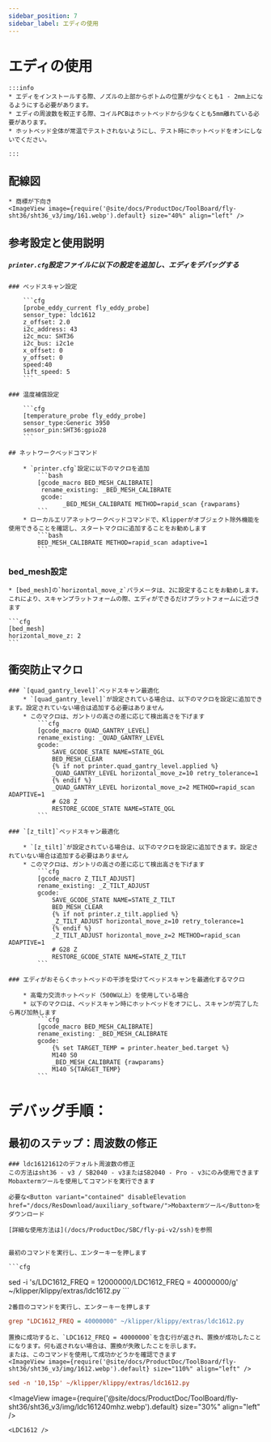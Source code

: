 ```yaml
---
sidebar_position: 7
sidebar_label: エディの使用
---
```



# エディの使用

    :::info
    * エディをインストールする際、ノズルの上部からボトムの位置が少なくとも1 - 2mm上になるようにする必要があります。
    * エディの周波数を較正する際、コイルPCBはホットベッドから少なくとも5mm離れている必要があります。
    * ホットベッド全体が常温でテストされないようにし、テスト時にホットベッドをオンにしないでください。

    :::


## 配線図

    * 商標が下向き
    <ImageView image={require('@site/docs/ProductDoc/ToolBoard/fly-sht36/sht36_v3/img/161.webp').default} size="40%" align="left" />


## 参考設定と使用説明

##### `printer.cfg`設定ファイルに以下の設定を追加し、エディをデバッグする

    ### ベッドスキャン設定

        ```cfg
        [probe_eddy_current fly_eddy_probe]
        sensor_type: ldc1612
        z_offset: 2.0
        i2c_address: 43
        i2c_mcu: SHT36
        i2c_bus: i2c1e
        x_offset: 0
        y_offset: 0
        speed:40
        lift_speed: 5
        ```

    ### 温度補償設定

        ```cfg
        [temperature_probe fly_eddy_probe]
        sensor_type:Generic 3950
        sensor_pin:SHT36:gpio28
        ```

    ## ネットワークベッドコマンド

        * `printer.cfg`設定に以下のマクロを追加
            ```bash
            [gcode_macro BED_MESH_CALIBRATE]
             rename_existing: _BED_MESH_CALIBRATE
             gcode: 
                   _BED_MESH_CALIBRATE METHOD=rapid_scan {rawparams}
            ```
        * ローカルエリアネットワークベッドコマンドで、Klipperがオブジェクト除外機能を使用できることを確認し、スタートマクロに追加することをお勧めします
            ```bash
            BED_MESH_CALIBRATE METHOD=rapid_scan adaptive=1 
            ```

### bed_mesh設定

    * [bed_mesh]の`horizontal_move_z`パラメータは、2に設定することをお勧めします。これにより、スキャンプラットフォームの際、エディができるだけプラットフォームに近づきます

    ```cfg
    [bed_mesh]
    horizontal_move_z: 2
    ```
## 衝突防止マクロ

    ### `[quad_gantry_level]`ベッドスキャン最適化
        * `[quad_gantry_level]`が設定されている場合は、以下のマクロを設定に追加できます。設定されていない場合は追加する必要はありません
        * このマクロは、ガントリの高さの差に応じて検出高さを下げます
            ```cfg
            [gcode_macro QUAD_GANTRY_LEVEL]
            rename_existing: _QUAD_GANTRY_LEVEL
            gcode:
                SAVE_GCODE_STATE NAME=STATE_QGL
                BED_MESH_CLEAR
                {% if not printer.quad_gantry_level.applied %}
                _QUAD_GANTRY_LEVEL horizontal_move_z=10 retry_tolerance=1
                {% endif %}
                _QUAD_GANTRY_LEVEL horizontal_move_z=2 METHOD=rapid_scan ADAPTIVE=1
                # G28 Z
                RESTORE_GCODE_STATE NAME=STATE_QGL
            ```

    ### `[z_tilt]`ベッドスキャン最適化

        * `[z_tilt]`が設定されている場合は、以下のマクロを設定に追加できます。設定されていない場合は追加する必要はありません
        * このマクロは、ガントリの高さの差に応じて検出高さを下げます
            ```cfg
            [gcode_macro Z_TILT_ADJUST]
            rename_existing: _Z_TILT_ADJUST
            gcode:
                SAVE_GCODE_STATE NAME=STATE_Z_TILT
                BED_MESH_CLEAR
                {% if not printer.z_tilt.applied %}
                _Z_TILT_ADJUST horizontal_move_z=10 retry_tolerance=1
                {% endif %}
                _Z_TILT_ADJUST horizontal_move_z=2 METHOD=rapid_scan ADAPTIVE=1
                # G28 Z
                RESTORE_GCODE_STATE NAME=STATE_Z_TILT
            ```

    ### エディがおそらくホットベッドの干渉を受けてベッドスキャンを最適化するマクロ

        * 高電力交流ホットベッド（500W以上）を使用している場合
        * 以下のマクロは、ベッドスキャン時にホットベッドをオフにし、スキャンが完了したら再び加熱します
            ```cfg
            [gcode_macro BED_MESH_CALIBRATE]
            rename_existing: _BED_MESH_CALIBRATE
            gcode:
                {% set TARGET_TEMP = printer.heater_bed.target %}
                M140 S0
                _BED_MESH_CALIBRATE {rawparams}
                M140 S{TARGET_TEMP}
            ```

   # デバッグ手順： 
   ## 最初のステップ：周波数の修正

    ### ldc16121612のデフォルト周波数の修正
    この方法はsht36 - v3 / SB2040 - v3またはSB2040 - Pro - v3にのみ使用できます
    Mobaxtermツールを使用してコマンドを実行できます

    必要な<Button variant="contained" disableElevation href="/docs/ResDownload/auxiliary_software/">Mobaxtermツール</Button>をダウンロード

    [詳細な使用方法は](/docs/ProductDoc/SBC/fly-pi-v2/ssh)を参照


    最初のコマンドを実行し、エンターキーを押します

    ```cfg
sed -i 's/LDC1612_FREQ = 12000000/LDC1612_FREQ = 40000000/g' ~/klipper/klippy/extras/ldc1612.py
    ```

    2番目のコマンドを実行し、エンターキーを押します
  ```cfg
grep "LDC1612_FREQ = 40000000" ~/klipper/klippy/extras/ldc1612.py
  ```
    置換に成功すると、`LDC1612_FREQ = 40000000`を含む行が返され、置換が成功したことになります。何も返されない場合は、置換が失敗したことを示します。
    または、このコマンドを使用して成功かどうかを確認できます
    <ImageView image={require('@site/docs/ProductDoc/ToolBoard/fly-sht36/sht36_v3/img/1612.webp').default} size="110%" align="left" />
```cfg
sed -n '10,15p' ~/klipper/klippy/extras/ldc1612.py
```
   <ImageView image={require('@site/docs/ProductDoc/ToolBoard/fly-sht36/sht36_v3/img/ldc161240mhz.webp').default} size="30%" align="left" />

    <LDC1612 /> 
